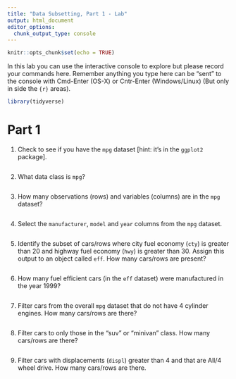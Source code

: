 ```yaml
---
title: "Data Subsetting, Part 1 - Lab"
output: html_document
editor_options: 
  chunk_output_type: console
---
```


```r
knitr::opts_chunk$set(echo = TRUE)
```

In this lab you can use the interactive console to explore but please record your commands here.  Remember anything you type here can be "sent" to the console with Cmd-Enter (OS-X) or Cntr-Enter (Windows/Linux) (But only in side the ```{r}``` areas).

```r
library(tidyverse)
```

# Part 1

1. Check to see if you have the `mpg` dataset [hint: it's in the `ggplot2` package].

```r



```


2. What data class is `mpg`?
```r



```

3. How many observations (rows) and variables (columns) are in the `mpg` dataset?

```r



```

4. Select the `manufacturer`, `model` and `year` columns from the `mpg` dataset.

```r



```

5. Identify the subset of cars/rows where city fuel economy (`cty`) is greater than 20 and highway fuel economy (`hwy`) is greater than 30. Assign this output to an object called `eff`. How many cars/rows are present?

```r



```

6. How many fuel efficient cars (in the `eff` dataset) were manufactured in the year 1999?

```r



```

7. Filter cars from the overall `mpg` dataset that do not have 4 cylinder engines. How many cars/rows are there?

```r



```

8. Filter cars to only those in the "suv" or "minivan" class. How many cars/rows are there?

```r



```

9. Filter cars with displacements (`displ`) greater than 4 and that are All/4 wheel drive. How many cars/rows are there. 